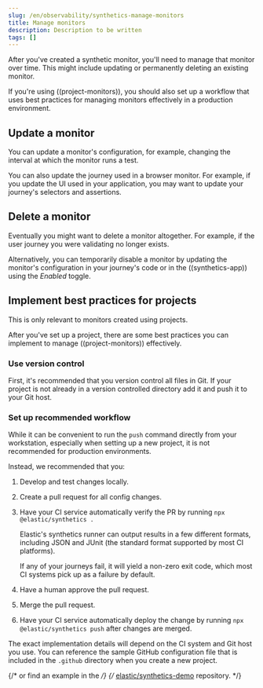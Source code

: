 ```yaml
---
slug: /en/observability/synthetics-manage-monitors
title: Manage monitors
description: Description to be written
tags: []
---
```



<div id="synthetics-manage-monitors"></div>

After you've <DocLink slug="/en/observability/synthetics-get-started">created a synthetic monitor</DocLink>,
you'll need to manage that monitor over time. This might include updating
or permanently deleting an existing monitor.

If you're using ((project-monitors)), you should also set up a workflow that uses
<DocLink slug="/en/observability/synthetics-manage-monitors" section="implement-best-practices-for-projects">best practices for managing monitors effectively</DocLink>
in a production environment.

<div id="manage-monitors-config"></div>

## Update a monitor

You can update a monitor's configuration, for example, changing the interval at which
the monitor runs a test.

You can also update the journey used in a browser monitor.
For example, if you update the UI used in your application, you may want to update
your journey's selectors and assertions.

<SyntheticsManageMonitorsUpdateMonitorWidget />

<div id="manage-monitors-delete"></div>

## Delete a monitor

Eventually you might want to delete a monitor altogether.
For example, if the user journey you were validating no longer exists.

<SyntheticsManageMonitorsDeleteMonitorWidget />

Alternatively, you can temporarily disable a monitor by updating the monitor's
configuration in your journey's code or in the ((synthetics-app)) using the _Enabled_ toggle.

<div id="synthetics-projects-best-practices"></div>

## Implement best practices for projects

<DocCallOut title="Important" color="warning">
This is only relevant to monitors created using projects.
</DocCallOut>

After you've <DocLink slug="/en/observability/synthetics-get-started-project">set up a project</DocLink>,
there are some best practices you can implement to manage ((project-monitors)) effectively.

<div id="synthetics-version-control"></div>

### Use version control

First, it's recommended that you version control all files in Git.
If your project is not already in a version controlled directory add it
and push it to your Git host.

<div id="synthetics-workflow"></div>

### Set up recommended workflow

While it can be convenient to run the `push` command directly from your workstation,
especially when setting up a new project, it is not recommended for production environments.

Instead, we recommended that you:

1. Develop and test changes locally.
1. Create a pull request for all config changes.
1. Have your CI service automatically verify the PR by running `npx @elastic/synthetics .`

    Elastic's synthetics runner can output results in a few different formats,
    including JSON and JUnit (the standard format supported by most CI platforms).

    If any of your journeys fail, it will yield a non-zero exit code, which most CI systems pick up as a failure by default.

1. Have a human approve the pull request.
1. Merge the pull request.
1. Have your CI service automatically deploy the change by running `npx @elastic/synthetics push` after changes are merged.

The exact implementation details will depend on the CI system and Git host you use.
You can reference the sample GitHub configuration file that is included in the `.github`
directory when you create a new project.

{/* or find an example in the */}
{/* [elastic/synthetics-demo](https://github.com/elastic/synthetics-demo/blob/main/.github/workflows/run-synthetics.yml) repository. */}
